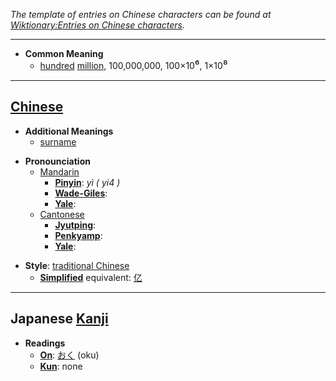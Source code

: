 ''The template of entries on Chinese characters can be found at [[Wiktionary:Entries on Chinese characters]].''

----

* '''Common Meaning'''
**[[one hundred|hundred]] [[million]], 100,000,000, 100×10<big>⁶</big>, 1×10<big>⁸</big>

----

== [[Chinese]] ==

*'''Additional Meanings'''
**[[surname]]

*'''Pronounciation '''
**[[Mandarin]]
***'''[[Pinyin]]''': ''yì ( yi4 )''
***'''[[Wade-Giles]]''': 
***'''[[Yale]]''': 
**[[Cantonese]]
***'''[[Jyutping]]''': 
***'''[[Penkyamp]]''': 
***'''[[Yale]]''': 

*'''Style''': [[traditional Chinese]]
** '''[[simplified Chinese|Simplified]]''' equivalent: [[亿]]

----

== Japanese [[Kanji]] ==

*'''Readings'''
**'''[[On]]''': [[おく]] (oku)
**'''[[Kun]]''': none